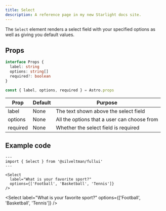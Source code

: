 ```yaml
---
title: Select
description: A reference page in my new Starlight docs site.
---
```



The `Select` element renders a select field with your specified options as well as giving you default values.

## Props

```ts
interface Props {
  label: string 
  options: string[] 
  required?: boolean 
}

const { label, options, required } = Astro.props

```
| Prop | Default | Purpose |
| ----------- | ----------- | ----------- |
| label | None | The text shown above the select field |
| options | None | All the options that a user can choose from |
| required | None | Whether the select field is required |

## Example code
```astro
---
import { Select } from '@silveltman/fullui'
---

<Select 
  label="What is your favorite sport?" 
  options={['Football', 'Basketball', 'Tennis']} 
/>
```

<Select 
  label="What is your favorite sport?" 
  options={['Football', 'Basketball', 'Tennis']} 
/>